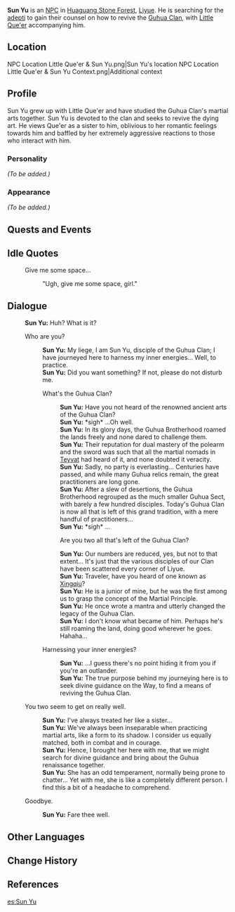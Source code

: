 {{Meta
<!-- REMOVE THIS TEMPLATE AFTER ADDING MISSING INFO -->
|missing_NPC_profile  = yes
}}
{{Character Infobox
|type             = NPC
|image            = NPC Sun Yu.png
|region           = Liyue
|affiliation      = Guhua Clan
|title            = Guhua Disciple
|voiceEN          = 
}}
'''Sun Yu''' {{Lang|zh=孙宇|zh_rm=Sūn Yǔ}} is an [[NPC]] in [[Huaguang Stone Forest]], [[Liyue]]. He is searching for the [[adepti]] to gain their counsel on how to revive the [[Guhua Clan]], with [[Little Que'er]] accompanying him.

==Location==
<gallery>
NPC Location Little Que'er & Sun Yu.png|Sun Yu's location
NPC Location Little Que'er & Sun Yu Context.png|Additional context
</gallery>

==Profile==
<!-- detailed story/lore information goes here -->
Sun Yu grew up with Little Que'er and have studied the Guhua Clan's martial arts together. Sun Yu is devoted to the clan and seeks to revive the dying art. He views Que'er as a sister to him, oblivious to her romantic feelings towards him and baffled by her extremely aggressive reactions to those who interact with him.

===Personality===
''(To be added.)''

===Appearance===
''(To be added.)''

==Quests and Events==
{{Quests and Events}}

==Idle Quotes==
{{Dialogue start}}
: {{DIcon|Idle}} Give me some space...
:: {{A|VO Sun Yu 01.ogg}} "Ugh, give me some space, girl."
{{Dialogue end}}

==Dialogue==
{{Dialogue start}}
:'''Sun Yu:''' Huh? What is it?
:{{DIcon}} Who are you?
::'''Sun Yu:''' My liege, I am Sun Yu, disciple of the Guhua Clan; I have journeyed here to harness my inner energies... Well, to practice.
::'''Sun Yu:''' Did you want something? If not, please do not disturb me.
::{{DIcon}} What's the Guhua Clan?
:::'''Sun Yu:''' Have you not heard of the renowned ancient arts of the Guhua Clan?
:::'''Sun Yu:''' *sigh* ...Oh well.
:::'''Sun Yu:''' In its glory days, the Guhua Brotherhood roamed the lands freely and none dared to challenge them.
:::'''Sun Yu:''' Their reputation for dual mastery of the polearm and the sword was such that all the martial nomads in [[Teyvat]] had heard of it, and none doubted it veracity.
:::'''Sun Yu:''' Sadly, no party is everlasting... Centuries have passed, and while many Guhua relics remain, the great practitioners are long gone.
:::'''Sun Yu:''' After a slew of desertions, the Guhua Brotherhood regrouped as the much smaller Guhua Sect, with barely a few hundred disciples. Today's Guhua Clan is now all that is left of this grand tradition, with a mere handful of practitioners...
:::'''Sun Yu:''' *sigh* ...
:::{{DIcon}} Are you two all that's left of the Guhua Clan?
:::'''Sun Yu:''' Our numbers are reduced, yes, but not to that extent... It's just that the various disciples of our Clan have been scattered every corner of Liyue.
:::'''Sun Yu:''' Traveler, have you heard of one known as [[Xingqiu]]?
:::'''Sun Yu:''' He is a junior of mine, but he was the first among us to grasp the concept of the Martial Principle.
:::'''Sun Yu:''' He once wrote a mantra and utterly changed the legacy of the Guhua Clan.
:::'''Sun Yu:''' I don't know what became of him. Perhaps he's still roaming the land, doing good wherever he goes. Hahaha...
::{{DIcon}} Harnessing your inner energies?
:::'''Sun Yu:''' ...I guess there's no point hiding it from you if you're an outlander.
:::'''Sun Yu:''' The true purpose behind my journeying here is to seek divine guidance on the Way, to find a means of reviving the Guhua Clan.
:{{DIcon}} You two seem to get on really well.
::'''Sun Yu:''' I've always treated her like a sister...
::'''Sun Yu:''' We've always been inseparable when practicing martial arts, like a form to its shadow. I consider us equally matched, both in combat and in courage.
::'''Sun Yu:''' Hence, I brought her here with me, that we might search for divine guidance and bring about the Guhua renaissance together.
::'''Sun Yu:''' She has an odd temperament, normally being prone to chatter... Yet with me, she is like a completely different person. I find this a bit of a headache to comprehend.
:{{DIcon}} Goodbye.
::'''Sun Yu:''' Fare thee well.
{{Dialogue end}}

==Other Languages==
{{Other Languages
|default_hidden = 1
|en      = Sun Yu
|zhs     = 孙宇
|zhs_rm  = Sūn Yǔ
|zht     = 孫宇
|zht_rm  = Sūn Yǔ
|ja      = 孫宇
|ja_rm   = Son U
|ko      = 손우
|ko_rm   = Son-u
|es      = Sun Yu
|fr      = Sun Yu
|ru      = Сунь Юй
|th      = Sun Yu
|vi      = Sun Yu
|de      = Sun Yu
|id      = Sun Yu
|pt      = Sun Yu
|tr      = Sun Yu
|it      = Sun Yu
}}

==Change History==
{{Change History|1.0}}

==References==
{{Reflist}}

[[es:Sun Yu]]